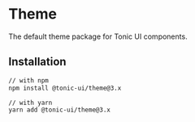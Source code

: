 # Theme

The default theme package for Tonic UI components.

## Installation

```bash
// with npm
npm install @tonic-ui/theme@3.x

// with yarn
yarn add @tonic-ui/theme@3.x
```
